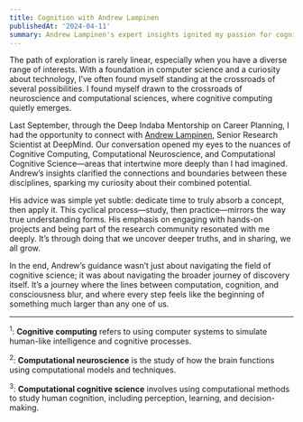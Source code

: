 ```yaml
---
title: Cognition with Andrew Lampinen
publishedAt: '2024-04-11'
summary: Andrew Lampinen's expert insights ignited my passion for cognitive computing
---
```



The path of exploration is rarely linear, especially when you have a diverse range of interests. With a foundation in computer science and a curiosity about technology, I’ve often found myself standing at the crossroads of several possibilities. I found myself drawn to the crossroads of neuroscience and computational sciences, where cognitive computing quietly emerges.

Last September, through the Deep Indaba Mentorship on Career Planning, I had the opportunity to connect with [Andrew Lampinen](https://lampinen.github.io/), Senior Research Scientist at DeepMind. Our conversation opened my eyes to the nuances of Cognitive Computing, Computational Neuroscience, and Computational Cognitive Science—areas that intertwine more deeply than I had imagined. Andrew’s insights clarified the connections and boundaries between these disciplines, sparking my curiosity about their combined potential.

His advice was simple yet subtle: dedicate time to truly absorb a concept, then apply it. This cyclical process—study, then practice—mirrors the way true understanding forms. His emphasis on engaging with hands-on projects and being part of the research community resonated with me deeply. It’s through doing that we uncover deeper truths, and in sharing, we all grow.

In the end, Andrew’s guidance wasn’t just about navigating the field of cognitive science; it was about navigating the broader journey of discovery itself. It’s a journey where the lines between computation, cognition, and consciousness blur, and where every step feels like the beginning of something much larger than any one of us.

---
<sup>1</sup>: **Cognitive computing** refers to using computer systems to simulate human-like intelligence and cognitive processes.

<sup>2</sup>: **Computational neuroscience** is the study of how the brain functions using computational models and techniques.

<sup>3</sup>:  **Computational cognitive science** involves using computational methods to study human cognition, including perception, learning, and decision-making.

